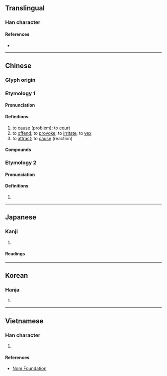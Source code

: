 {{character info}}
==Translingual==

===Han character===
{{Han char|rn=61|rad=心|as=09|sn=13|four=44336|canj=TKRP|ids=⿱若心}}

====References====
* {{Han ref|kx=0393.010|dkj=10866|dj=0729.010|hdz=42309.010|uh=60F9|ud=24825|bh=B753|bd=46931}}

----

==Chinese==
{{zh-forms}}

===Glyph origin===
{{Han etyl}}

===Etymology 1===

====Pronunciation====
{{zh-pron
|m=rě
|m-s=
|c=je5
|c-t=
|g=
|h=pfs=ngiâ
|j=
|mb=niǎ
|md=
|mn=xm,qz,tp:liá/zz,kh:jiá
|mn-t=ria2
|w=
|x=
|mc=1
|oc=1
|ma=Zh-re.ogg
|cat=v
}}

====Definitions====
{{zh-hanzi}}

# to [[cause]] (problem); to [[court]]
# to [[offend]]; to [[provoke]]; to [[irritate]]; to [[vex]]
# to [[attract]]; to [[cause]] (reaction)

====Compounds====
{{zh-der|惹口面|惹禍招殃|惹草沾花|思惹情牽|惹火燒身|意惹情牽|惹草黏花|惹麻煩|惹草粘花|惹草沾風|惹草拈花|惹罪招愆|惹禍招災|惹禍|惹眼|惹災招禍|惹惱|惹子|惹人憐愛|惹事|惹是招非|不惹氣|干惹|惹事招非|惹火|惹不起|惹是生非|惹氣|嘲惹|不好惹|惹惹|好惹|惹事生非|惹禍招愆|招惹|拈花惹草|招是惹非|招花惹草|招風惹雨|沾惹|沾風惹草|招風惹草|粘花惹絮|纏惹|絆惹|粘花惹草}}

===Etymology 2===

====Pronunciation====
{{zh-pron
|m=ruò
|dial=n
|mc=2
|oc=2
|ma=Zh-re.ogg
|cat=v
}}

====Definitions====
{{zh-hanzi}}

# {{rfdef|zh}}

{{zh-cat|Elementary}}

----

==Japanese==

===Kanji===
{{ja-kanji|grade=|rs=心09}}

# {{rfdef|ja|sort=心09}}

====Readings====
{{ja-readings
|on=じゃ, じゃく
|kun=ひ-く
}}

----

==Korean==

===Hanja===
{{ko-hanja|hangeul=야|eumhun=|rv=ya|mr=ya|y=ya}}

# {{rfdef|ko|sort=心09}}

----

==Vietnamese==

===Han character===
{{vi-hantu|[[nhạ]]|rs=心09}}

# {{rfdef|vi|sort=心09}}

====References====
* [http://nomfoundation.org/common/nom_details.php?codepoint=60f9 Nom Foundation]